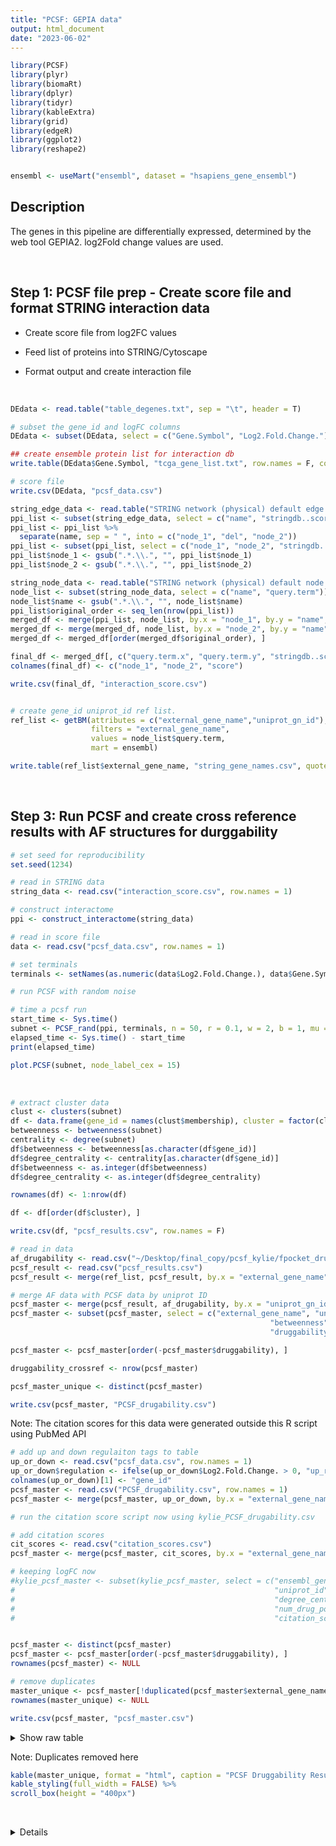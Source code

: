 ```yaml
---
title: "PCSF: GEPIA data"
output: html_document
date: "2023-06-02"
---
```


```r
library(PCSF)
library(plyr)
library(biomaRt)
library(dplyr)
library(tidyr)
library(kableExtra)
library(grid)
library(edgeR)
library(ggplot2)
library(reshape2)


ensembl <- useMart("ensembl", dataset = "hsapiens_gene_ensembl")
```

## Description

The genes in this pipeline are differentially expressed, determined by the web tool GEPIA2. log2Fold change values are used.

<br>

## Step 1: PCSF file prep - Create score file and format STRING interaction data

-   Create score file from log2FC values

-   Feed list of proteins into STRING/Cytoscape

-   Format output and create interaction file

<br>


```r
DEdata <- read.table("table_degenes.txt", sep = "\t", header = T)

# subset the gene_id and logFC columns
DEdata <- subset(DEdata, select = c("Gene.Symbol", "Log2.Fold.Change."))

## create ensemble protein list for interaction db
write.table(DEdata$Gene.Symbol, "tcga_gene_list.txt", row.names = F, col.names = F, quote = F)

# score file
write.csv(DEdata, "pcsf_data.csv")
```


```r
string_edge_data <- read.table("STRING network (physical) default edge.csv", header = T, sep = ",", stringsAsFactors = F)
ppi_list <- subset(string_edge_data, select = c("name", "stringdb..score"))
ppi_list <- ppi_list %>% 
  separate(name, sep = " ", into = c("node_1", "del", "node_2"))
ppi_list <- subset(ppi_list, select = c("node_1", "node_2", "stringdb..score"))
ppi_list$node_1 <- gsub(".*.\\.", "", ppi_list$node_1)
ppi_list$node_2 <- gsub(".*.\\.", "", ppi_list$node_2)

string_node_data <- read.table("STRING network (physical) default node.csv", header = T, sep = ",", stringsAsFactors = F)
node_list <- subset(string_node_data, select = c("name", "query.term"))
node_list$name <- gsub(".*.\\.", "", node_list$name)
ppi_list$original_order <- seq_len(nrow(ppi_list))
merged_df <- merge(ppi_list, node_list, by.x = "node_1", by.y = "name", all.x = TRUE)
merged_df <- merge(merged_df, node_list, by.x = "node_2", by.y = "name", all.x = TRUE)
merged_df <- merged_df[order(merged_df$original_order), ]

final_df <- merged_df[, c("query.term.x", "query.term.y", "stringdb..score")]
colnames(final_df) <- c("node_1", "node_2", "score")

write.csv(final_df, "interaction_score.csv")


# create gene_id uniprot_id ref list.
ref_list <- getBM(attributes = c("external_gene_name","uniprot_gn_id"),
                  filters = "external_gene_name", 
                  values = node_list$query.term, 
                  mart = ensembl)

write.table(ref_list$external_gene_name, "string_gene_names.csv", quote = F, row.names = F, col.names = F)
```

<br>

## Step 3: Run PCSF and create cross reference results with AF structures for durggability

```r
# set seed for reproducibility 
set.seed(1234)

# read in STRING data
string_data <- read.csv("interaction_score.csv", row.names = 1)

# construct interactome
ppi <- construct_interactome(string_data)

# read in score file
data <- read.csv("pcsf_data.csv", row.names = 1)

# set terminals
terminals <- setNames(as.numeric(data$Log2.Fold.Change.), data$Gene.Symbol)

# run PCSF with random noise

# time a pcsf run
start_time <- Sys.time()
subnet <- PCSF_rand(ppi, terminals, n = 50, r = 0.1, w = 2, b = 1, mu = 0.0005)
elapsed_time <- Sys.time() - start_time
print(elapsed_time)

plot.PCSF(subnet, node_label_cex = 15)
```

<br>

```r
# extract cluster data
clust <- clusters(subnet)
df <- data.frame(gene_id = names(clust$membership), cluster = factor(clust$membership))
betweenness <- betweenness(subnet) 
centrality <- degree(subnet) 
df$betweenness <- betweenness[as.character(df$gene_id)]
df$degree_centrality <- centrality[as.character(df$gene_id)]
df$betweenness <- as.integer(df$betweenness)
df$degree_centrality <- as.integer(df$degree_centrality)

rownames(df) <- 1:nrow(df)

df <- df[order(df$cluster), ]

write.csv(df, "pcsf_results.csv", row.names = F)
```

```r
# read in data
af_drugability <- read.csv("~/Desktop/final_copy/pcsf_kylie/fpocket_druggability.csv")
pcsf_result <- read.csv("pcsf_results.csv")
pcsf_result <- merge(ref_list, pcsf_result, by.x = "external_gene_name", by.y = "gene_id")

# merge AF data with PCSF data by uniprot ID
pcsf_master <- merge(pcsf_result, af_drugability, by.x = "uniprot_gn_id", by.y = "uniprot_id")
pcsf_master <- subset(pcsf_master, select = c("external_gene_name", "uniprot_gn_id", "cluster", 
                                                          "betweenness", "degree_centrality", "pocket", 
                                                          "druggability", "num_drug_pockets", "struct_score"))

pcsf_master <- pcsf_master[order(-pcsf_master$druggability), ]

druggability_crossref <- nrow(pcsf_master)

pcsf_master_unique <- distinct(pcsf_master)

write.csv(pcsf_master, "PCSF_drugability.csv")
```

Note: The citation scores for this data were generated outside this R script using PubMed API

```r
# add up and down regulaiton tags to table
up_or_down <- read.csv("pcsf_data.csv", row.names = 1)
up_or_down$regulation <- ifelse(up_or_down$Log2.Fold.Change. > 0, "up_reg", "dn_reg")
colnames(up_or_down)[1] <- "gene_id"
pcsf_master <- read.csv("PCSF_drugability.csv", row.names = 1)
pcsf_master <- merge(pcsf_master, up_or_down, by.x = "external_gene_name", by.y = "gene_id")

# run the citation score script now using kylie_PCSF_drugability.csv

# add citation scores
cit_scores <- read.csv("citation_scores.csv")
pcsf_master <- merge(pcsf_master, cit_scores, by.x = "external_gene_name", by.y = "gene_id")

# keeping logFC now
#kylie_pcsf_master <- subset(kylie_pcsf_master, select = c("ensembl_gene_id", "external_gene_name", 
#                                                          "uniprot_id", "cluster", "betweenness",
#                                                          "degree_centrality", "pocket", "druggability",
#                                                          "num_drug_pockets", "struct_score", "regulation",
#                                                          "citation_score"))


pcsf_master <- distinct(pcsf_master)
pcsf_master <- pcsf_master[order(-pcsf_master$druggability), ]
rownames(pcsf_master) <- NULL

# remove duplicates
master_unique <- pcsf_master[!duplicated(pcsf_master$external_gene_name), ]
rownames(master_unique) <- NULL

write.csv(pcsf_master, "pcsf_master.csv")
```

<details>

<summary>Show raw table</summary>

```r
kable(pcsf_master, format = "html", caption = "PCSF Druggability Results") %>%
kable_styling(full_width = FALSE) %>%
scroll_box(height = "400px")
```

</details>

Note: Duplicates removed here

```r
kable(master_unique, format = "html", caption = "PCSF Druggability Results") %>%
kable_styling(full_width = FALSE) %>%
scroll_box(height = "400px")
```

<br>

<details>

```r
# dont need it, doenst work

subset_genes <- as.data.frame(kylie_pcsf_master$gene_id)
colnames(subset_genes)[1] <- "gene_id"

network_out_genes <- anti_join(kylie_uniprot_id, subset_genes, by = "gene_id")

kable(network_out_genes, format = "html", caption = "Removed genes from cytoscape + network + druggability filters") %>%
kable_styling(full_width = FALSE) %>%
scroll_box(height = "400px")
```

<br>

## Step 4: Functional Enrichment Analysis

<details>

<summary>Show code</summary>

```r
enrichment_analysis_edit <-function(subnet, mode=NULL, gene_universe){
  
  # Checking function arguments
  if (missing(subnet))
    stop("Need to specify the subnetwork obtained from the PCSF algorithm.")
  if (class(subnet)[1] != "PCSF" || class(subnet)[2] != "igraph")
    stop("The subnetwork must be a \"PCSF\" object derived from an \"igraph\" class.")
  if (!is.null(mode)){
    if(mode==1 && missing(gene_universe))
      stop("Need to specify a list of genes (vector of gene symbols) used as background in enrichment analysis by topGO package")
  }
  
  
  cat("  Performing enrichment analysis...\n\n")
  
  # Obtain clusters in the subnet using edge betweenness clustering algorithm from igraph package.
  clusters = cluster_edge_betweenness(subnet)
  
  # Perform ebrichment analysis for each cluster using EnrichR through its API or topGO.
  #print("Performing enrichment analysis...")
  #print(paste("Number of clusters:", length(clusters$membership)))
  
  havingInternet <- function() {
    if (.Platform$OS.type == "windows") {
      ipmessage <- system("ipconfig", intern = TRUE)
    } else {
      ipmessage <- system("ifconfig", intern = TRUE)
    }
    validIP <- "((25[0-5]|2[0-4][0-9]|[01]?[0-9][0-9]?)[.]){3}(25[0-5]|2[0-4][0-9]|[01]?[0-9][0-9]?)"
    any(grep(validIP, ipmessage))
  }
  
  internet_connection <- havingInternet()
  
  if(!is.null(mode)){
    if(mode==0){
      if(internet_connection){
        cat("  Enrichment is being performed by EnrichR (http://amp.pharm.mssm.edu/Enrichr) API ...\n")
        enrich = call_enr(clusters, mode = 0, gene_universe)
      }
      else{
        stop("There is no working Internet connection, perform your enrichment with topGO package with mode=1 by providing background gene list ...\n")
      }
    }
    else{
      cat("  Enrichment is being performed by topGO package ...\n")
      enrich = call_enr(clusters, mode = mode, gene_universe)
    }
  }
  else
  {
    if(internet_connection){
      cat("  Enrichment is being performed by EnrichR (http://amp.pharm.mssm.edu/Enrichr) API ...\n")
      enrich = call_enr(clusters, mode = 0, gene_universe)
    }
    else{
      stop("There is no working Internet connection, perform your enrichment with topGO package with mode=1 by providing background gene list ...\n")
    }
  }
  
  if('Compound'%in% V(subnet)$type){##then we have drugs!
    require(dplyr)
    comps=data.frame(Drug=V(subnet)$name[which(V(subnet)$type=='Compound')],
                     Cluster=clusters$membership[which(V(subnet)$type=='Compound')])%>%
      dplyr::group_by(Cluster)%>%
      dplyr::summarise(DrugsByBetweenness=paste(Drug,collapse=';'))
    
  }
  else{
    comps <-NULL
  }
  enrichment = enrich[[1]]
  enrichment_complete = enrich[[2]]
  print(paste("Number of enrichment results:", length(enrichment_complete)))
  
  #for (x in 1:length(enrichment_complete)) {
  #  print(paste("Cluster", x, "enrichment complete:", enrichment_complete[[x]]))
  #}
  
  novals<-which(unlist(sapply(enrich[[2]],function(x) is.null(dim(x)))))
  if(length(novals)>0)
    enrichment_complete <- enrichment_complete[-novals]
  
  enrichment_tab <- do.call(rbind, lapply(seq_along(enrichment_complete), function(x) {
    if (!is.null(dim(enrichment_complete[[x]]))) {
      data.frame(Cluster = x, enrichment_complete[[x]])
    } else {
      NULL
    }
  }))
  
  more.than.two <- which(sapply(enrichment_tab$Genes, function(x) length(unlist(strsplit(x, split = ';')))) > 2)
  if (length(more.than.two) > 0)
    enrichment_tab <- enrichment_tab[more.than.two, ]
  
  if(!is.null(comps))
    enrichment_tab = enrichment_tab%>%dplyr::left_join(comps,by='Cluster')
  
  # Add 'group" and 'title' attributes to subnet
  V(subnet)$group = clusters$membership
  V(subnet)$title = paste0("Cluster ",clusters$membership,": Enrichment analysis")
  for( i in 1:length(V(subnet))){
    V(subnet)$title[i] = paste0( V(subnet)$title[i], enrichment[[V(subnet)$group[i]]])
  }
  
  # Derive a "PCSFe" object from an "igraph" class.
  class(subnet) <- c("PCSFe", "igraph")
  # Combine the subnetwork and colplete enrichment analysis tables.
  output = list(subnet, enrichment_tab)
  names(output) = c("subnet", "enrichment")
  
  return (output)
}

# functional enrichment using enrichR
res <- enrichment_analysis_edit(subnet)
```

</details>

<br>

#### Tip: Hover over nodes for details!

```r
plot.PCSFe(res$subnet, edge_width = 8, node_size = 30, node_label_cex = 1)
```

<br>

Note: P-value represents likelihood of observing that pathway by random chance. The top 15 functional enrichment terms for each cluster are ranked according to the adjusted p-value. This is what you observe when you hover your mouse over a node in that cluster.

<br>

```r
enrichment_results <- res$enrichment

# Create a data frame with the enrichment results
enrichment_table <- data.frame(
  Cluster = enrichment_results$Cluster,
  Term = enrichment_results$Term,
  PValue = enrichment_results$P.value,
  Adjusted_Pvalue = enrichment_results$Adjusted.P.value,
  Genes = enrichment_results$Genes)

write.csv(enrichment_table, "enrichment_results.csv")
```

#### Tabulated format

```r
enrichment_table <- read.csv("enrichment_results.csv", row.names = 1)
  
kable(enrichment_table, format = "html", caption = "Enrichment Results") %>%
kable_styling(full_width = FALSE) %>%
scroll_box(height = "400px")
```

<br>

<br>

In this table the genes are ordered by their combined rank score which is a normalised score with the following contributions.

<br>

-   Betweeness: 10%
-   Citation score: 20%
-   Degree centrality: 30%
-   Druggability: 40%

<br>

```r
# normalize scores for overall rank

pcsf_master <- read.csv("pcsf_master.csv", row.names = 1)

betweeness_norm <- (pcsf_master$betweenness - min(pcsf_master$betweenness)) / (max(pcsf_master$betweenness) - min(pcsf_master$betweenness))

centrality_norm <- (pcsf_master$degree_centrality - min(pcsf_master$degree_centrality)) / (max(pcsf_master$degree_centrality) - min(pcsf_master$degree_centrality))

# log transformation
citation_norm <- log(pcsf_master$citation_score + 1)
citation_norm <- (citation_norm - min(citation_norm)) / (max(citation_norm) - min(citation_norm))

# Custom weights
betweeness_w <- 0.10
citation_w <- 0.20
centrality_w <- 0.30
druggability_w <- 0.40


# Combine scores using custom weights
combined_score <- betweeness_w * betweeness_norm +
  centrality_w * centrality_norm +
  druggability_w * pcsf_master$druggability -
  citation_w * citation_norm

pcsf_master_edit <- cbind(pcsf_master, combined_score)

pcsf_master_edit <- pcsf_master_edit[order(-pcsf_master_edit$combined_score), ]

pcsf_master_edit_unique <- pcsf_master_edit[!duplicated(pcsf_master_edit$external_gene_name), ]

rownames(pcsf_master_edit) <- NULL

kable(pcsf_master_edit, format = "html", caption = "Ordered by Combined Rank Score") %>%
kable_styling(full_width = FALSE) %>%
scroll_box(height = "400px")
```

<br>

<details>

<summary>Show unique genes only</summary>

```r
kable(pcsf_master_edit_unique, format = "html", caption = "Ordered by Combined Rank Score") %>%
kable_styling(full_width = FALSE) %>%
scroll_box(height = "400px")
```

</details>

<br>

```r
# all this is wrong, figure out how to compare enrichment to the original network to see which genes are different

network_genes <- as.data.frame(V(kylie_subnet)$name)
colnames(network_genes)[1] <- "external_gene_name"

enrichment_genes <- res$enrichment$Genes
enrichment_genes <- strsplit(enrichment_genes, ";")
enrichment_genes <- unlist(enrichment_genes)
enrichment_genes <- as.data.frame(trimws(enrichment_genes))
colnames(enrichment_genes)[1] <- "external_gene_name"

network_out_genes <- anti_join(network_genes, enrichment_genes, by = "external_gene_name")

kable(network_out_genes, format = "html", caption = "Removed genes from cytoscape + network + druggability filters") %>%
kable_styling(full_width = FALSE) %>%
scroll_box(height = "400px")
```

<br>

### Gene subset progression

<br>

```r
GEPIA2_genes <- nrow(DEdata)
cytoscape_string <- nrow(node_list)
pcsf_subnet <- length(subnet)
unique_ids <- nrow(pcsf_master_edit_unique)

# create summary
cat(paste("GEPIA2 genes =", GEPIA2_genes))
cat(paste("GEPIA2 genes =", GEPIA2_genes, "--> Cytoscape/STRING =", cytoscape_string))
cat(paste("Cytoscape/STRING =", cytoscape_string, "--> PCSF subnet =", pcsf_subnet))
cat(paste("PCSF subnet =", pcsf_subnet, "--> Druggability CrossRef =", druggability_crossref))
cat(paste("Druggability CrossRef =", druggability_crossref, "--> Unique IDs =", unique_ids))
```

<br>

<br>

end of doc
